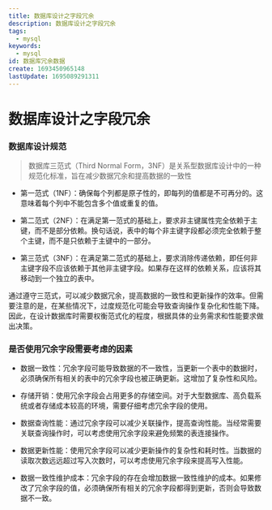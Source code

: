 ```yaml
---
title: 数据库设计之字段冗余
description: 数据库设计之字段冗余
tags:
  - mysql
keywords:
  - mysql
id: 数据库冗余数据
create: 1693450965148
lastUpdate: 1695089291311
---
```


# 数据库设计之字段冗余



### 数据库设计规范

> 数据库三范式（Third Normal Form，3NF）是关系型数据库设计中的一种规范化标准，旨在减少数据冗余和提高数据的一致性

- 第一范式（1NF）：确保每个列都是原子性的，即每列的值都是不可再分的。这意味着每个列中不能包含多个值或重复的值。

- 第二范式（2NF）：在满足第一范式的基础上，要求非主键属性完全依赖于主键，而不是部分依赖。换句话说，表中的每个非主键字段都必须完全依赖于整个主键，而不是只依赖于主键中的一部分。

- 第三范式（3NF）：在满足第二范式的基础上，要求消除传递依赖，即任何非主键字段不应该依赖于其他非主键字段。如果存在这样的依赖关系，应该将其移动到一个独立的表中。

通过遵守三范式，可以减少数据冗余，提高数据的一致性和更新操作的效率。但需要注意的是，在某些情况下，过度规范化可能会导致查询操作复杂化和性能下降。因此，在设计数据库时需要权衡范式化的程度，根据具体的业务需求和性能要求做出决策。

### 是否使用冗余字段需要考虑的因素

- 数据一致性：冗余字段可能导致数据的不一致性，当更新一个表中的数据时，必须确保所有相关的表中的冗余字段也被正确更新。这增加了复杂性和风险。

- 存储开销：使用冗余字段会占用更多的存储空间。对于大型数据库、高负载系统或者存储成本较高的环境，需要仔细考虑冗余字段的使用。

- 数据查询性能：通过冗余字段可以减少关联操作，提高查询性能。当经常需要关联查询操作时，可以考虑使用冗余字段来避免频繁的表连接操作。

- 数据更新性能：使用冗余字段可以减少更新操作的复杂性和耗时性。当数据的读取次数远远超过写入次数时，可以考虑使用冗余字段来提高写入性能。

- 数据一致性维护成本：冗余字段的存在会增加数据一致性维护的成本。如果修改了冗余字段的值，必须确保所有相关的冗余字段都得到更新，否则会导致数据不一致。


